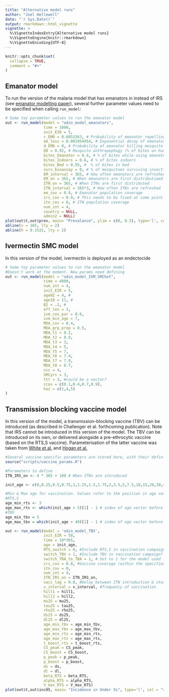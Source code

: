 ```yaml
---
title: "Alternative model runs"
author: "Joel Hellewell"
date: "`r Sys.Date()`"
output: rmarkdown::html_vignette
vignette: >
  %\VignetteIndexEntry{Alternative model runs}
  %\VignetteEngine{knitr::rmarkdown}
  %\VignetteEncoding{UTF-8}
---
```


```r
knitr::opts_chunk$set(
  collapse = TRUE,
  comment = "#>"
)
```

## Emanator model
To run the version of the malaria model that has emanators in instead of IRS (see [emanator modelling paper](http://dx.doi.org/10.1098/rstb.2019.0817)), several further parameter values need to be specified when calling `run_model`:

```r
# Some toy parameter values to run the emanator model
out <- run_model(model = "odin_model_emanators",
                 time = 1000,
                 init_EIR = 5,
                 r_EM0 = 0.6053263, # Probability of emanator repelling mosquito
                 em_loss = 0.001954954, # Exponential decay of emanator effectiveness
                 d_EM0 = 0, # Probability of emanator killing mosquito
                 Q0 = 0.92, # Mosquito anthropophagy (% of bites on humans)
                 bites_Emanator = 0.4, # % of bites while using emanator
                 bites_Indoors = 0.6, # % of bites indoors
                 bites_Bed = 0.55, #  % of bites in bed
                 surv_bioassay = 0, # % of mosquitoes surviving insecticide bioassay
                 EM_interval = 365, # How often emanators are refreshed
                 EM_on = 365, # When emanators are first distributioed
                 ITN_on = 365, # When ITNs are first distributed
                 ITN_interval = 365*3, # How often ITNs are refreshed
                 em_cov = 0.9, # Emanator population coverage
                 irs_cov = 0.9, # This needs to be fixed at some point
                 itn_cov = 0, # ITN population coverage
                 num_int = 4,
                 country = NULL,
                 admin2 = NULL)
plot(out$t,out$prev, main= "Prevalance", ylim = c(0, 0.3), type='l', col = "red")
abline(v = 365, lty = 2)
abline(h = 0.1522, lty = 2)
```
## Ivermectin SMC model
In this version of the model, ivermectin is deployed as an endectocide

```r
# Some toy parameter values to run the emanator model
#Doesn't work at the moment. New params need defining
out <- run_model(model = "odin_model_IVM_SMChet",
                 time = 4000,
                 num_int = 4,
                 init_EIR = 5,
                 age02 = 4, #
                 age10 = 11, #
                 B2 = .1, #
                 eff_len = 3,
                 ivm_cov_par = 0.6,
                 ivm_min_age = 7,
                 MDA_cov = 0.4,
                 MDA_grp_prop = 0.5,
                 MDA_t1 = 0.2,
                 MDA_t2 = 0.9,
                 MDA_t3 = 3,
                 MDA_t4 = 5,
                 MDA_t5 = 7,
                 MDA_t6 = 7.4,
                 MDA_t7 = 7.9,
                 MDA_t8 = 8.7,
                 ncc = 4,
                 SMCyrs = 3,
                 ttt = 3, #could be a vector?
                 ccov = c(0.1,0.4,0.7,0.9),
                 haz = c(1,4,5)
)

```
## Transmission blocking vaccine model
In this version of the model, a transmission-blocking vaccine (TBV) can be introduced (as described in Challenger et al. forthcoming publication). Note that IRS cannot be introduced in this version of the model. The TBV can be introduced on its own, or delivered alongside a pre-ethrocytic vaccine (based on the RTS,S vaccine). Parameterisation of the latter vaccine was taken from [White et al.](https://doi.org/10.1016/S1473-3099(15)00239-X) and [Hogan et al.](https://doi.org/10.1186/s12916-018-1095-6)

```r
#Several vaccine-specific parameters are stored here, with their definitions
source("scripts/vaccine_params.R")

#Parameters to define
ITN_IRS_on <- 4 * 365 + 100 # When ITNs are introduced

init_age <- c(0,0.25,0.5,0.75,1,1.25,1.5,1.75,2,3.5,5,7.5,10,15,20,30,40,50,60,70,80)

#Min & Max age for vaccination. Values refer to the position in age vector, NOT age in years
#RTS,S
age_min_rts <- 3
age_max_rts <- which(init_age > 5)[1] - 1 # index of age vector before age is 5 years
#TBV
age_min_tbv = 5
age_max_tbv = which(init_age > 40)[1] - 1 # index of age vector before age is 40 years

out <- run_model(model = 'odin_model_TBV',
                 init_EIR = 50,
                 time = 10*365,
                 age = init_age,
                 RTS_switch = 0, #Include RTS,S in vaccination campaign? (Y/N)
                 switch_TBV = 1, #Include TBV in vaccination campaign? (Y/N)
                 switch_TRA_to_TBA = 1, # Set to 1 for the model used in the Nat Comms paper
                 irs_cov = 0.8, #Vaccine coverage (within the specified age group)
                 itn_cov = 0,
                 num_int = 4,
                 ITN_IRS_on = ITN_IRS_on,
                 vacc_lag = 0.0, #Delay between ITN introduction & start of vaccination campaign
                 v_interval = v_interval, #frequency of vaccination
                 hill1 = hill1,
                 hill2 = hill2,
                 mu25 = mu25,
                 tau25 = tau25,
                 rho25 = rho25,
                 ds25 = ds25,
                 dl25 = dl25,
                 age_min_tbv = age_min_tbv,
                 age_max_tbv = age_max_tbv,
                 age_min_rts = age_min_rts,
                 age_max_rts = age_max_rts,
                 t_boost_rts = t_boost_rts,
                 CS_peak = CS_peak,
                 CS_boost = CS_boost,
                 p_peak = p_peak,
                 p_boost = p_boost,
                 ds = ds,
                 dl = dl,
                 beta_RTS = beta_RTS,
                 alpha_RTS = alpha_RTS,
                 V_max_RTS = V_max_RTS)
plot(out$t,out$inc05, main= "Incidence in Under 5s", type='l', col = "red")
```
